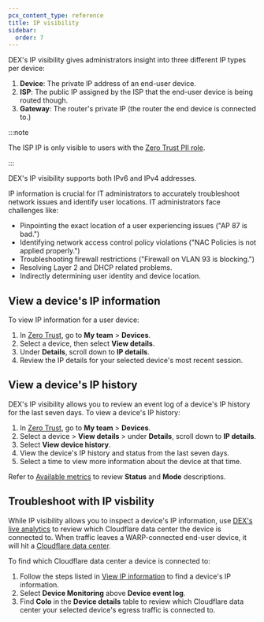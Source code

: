 ```yaml
---
pcx_content_type: reference
title: IP visibility
sidebar:
  order: 7
---
```



DEX's IP visibility gives administrators insight into three different IP types per device:

1. **Device**: The private IP address of an end-user device.
2. **ISP**: The public IP assigned by the ISP that the end-user device is being routed though.
3. **Gateway**: The router's private IP (the router the end device is connected to.)

:::note

The ISP IP is only visible to users with the [Zero Trust PII role](/cloudflare-one/roles-permissions/#cloudflare-zero-trust-pii).

:::

DEX's IP visibility supports both IPv6 and IPv4 addresses.

IP information is crucial for IT administrators to accurately troubleshoot network issues and identify user locations. IT administrators face challenges like:

- Pinpointing the exact location of a user experiencing issues ("AP 87 is bad.")
- Identifying network access control policy violations ("NAC Policies is not applied properly.")
- Troubleshooting firewall restrictions ("Firewall on VLAN 93 is blocking.")
- Resolving Layer 2 and DHCP related problems.
- Indirectly determining user identity and device location.

## View a device's IP information

To view IP information for a user device:

1. In [Zero Trust](https://one.dash.cloudflare.com/), go to **My team** > **Devices**.
2. Select a device, then select **View details**.
3. Under **Details**, scroll down to **IP details**.
4. Review the IP details for your selected device's most recent session.

## View a device's IP history

DEX's IP visibility allows you to review an event log of a device's IP history for the last seven days. To view a device's IP history:

1. In [Zero Trust](https://one.dash.cloudflare.com/), go to **My team** > **Devices**.
2. Select a device > **View details** > under **Details**, scroll down to **IP details**.
3. Select **View device history**.
4. View the device's IP history and status from the last seven days.
5. Select a time to view more information about the device at that time.

Refer to [Available metrics](/cloudflare-one/insights/dex/fleet-status/#available-metrics) to review **Status** and **Mode** descriptions.

## Troubleshoot with IP visbility

While IP visibility allows you to inspect a device's IP information, use [DEX's live analytics](/cloudflare-one/insights/dex/fleet-status/#available-metrics) to review which Cloudflare data center the device is connected to. When traffic leaves a WARP-connected end-user device, it will hit a [Cloudflare data center](/support/troubleshooting/general-troubleshooting/gathering-information-for-troubleshooting-sites/#identify-the-cloudflare-data-center-serving-your-request).

To find which Cloudflare data center a device is connected to:

1. Follow the steps listed in [View IP information](#view-a-devices-ip-history) to find a device's IP information.
2. Select **Device Monitoring** above **Device event log**.
3. Find **Colo** in the **Device details** table to review which Cloudflare data center your selected device's egress traffic is connected to.
